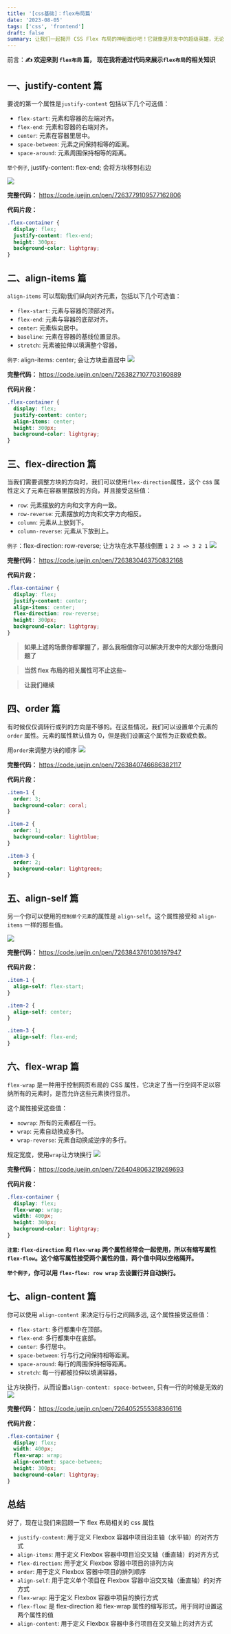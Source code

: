```yaml
---
title: '[css基础]：flex布局篇'
date: '2023-08-05'
tags: ['css', 'frontend']
draft: false
summary: 让我们一起揭开 CSS Flex 布局的神秘面纱吧！它就像是开发中的超级英雄，无论是在响应式设计、页面布局还是元素对齐方面，它都是我们的首选~
---
```


前言：**✍️ 欢迎来到 `flex布局` 篇， 现在我将通过代码来展示`flex布局`的相关知识**

## 一、justify-content 篇

要说的第一个属性是`justify-content`
包括以下几个可选值：

- `flex-start`: 元素和容器的左端对齐。
- `flex-end`: 元素和容器的右端对齐。
- `center`: 元素在容器里居中。
- `space-between`: 元素之间保持相等的距离。
- `space-around`: 元素周围保持相等的距离。

`举个例子`, justify-content: flex-end; 会将方块移到右边

[![](https://s1.ax1x.com/2023/08/05/pPAEnjs.png)](https://imgse.com/i/pPAEnjs)

**完整代码：**
https://code.juejin.cn/pen/7263779109577162806

**代码片段：**

```css
.flex-container {
  display: flex;
  justify-content: flex-end;
  height: 300px;
  background-color: lightgray;
}
```

## 二、align-items 篇

`align-items` 可以帮助我们纵向对齐元素，包括以下几个可选值：

- `flex-start`: 元素与容器的顶部对齐。
- `flex-end`: 元素与容器的底部对齐。
- `center`: 元素纵向居中。
- `baseline`: 元素在容器的基线位置显示。
- `stretch`: 元素被拉伸以填满整个容器。

`例子`: align-items: center; 会让方块垂直居中
[![](https://s1.ax1x.com/2023/08/05/pPAeSc4.png)](https://imgse.com/i/pPAeSc4)

**完整代码：**
https://code.juejin.cn/pen/7263827107703160889

**代码片段：**

```css
.flex-container {
  display: flex;
  justify-content: center;
  align-items: center;
  height: 300px;
  background-color: lightgray;
}
```

## 三、flex-direction 篇

当我们需要调整方块的方向时，我们可以使用`flex-direction`属性，这个 css 属性定义了元素在容器里摆放的方向，并且接受这些值：

- `row`: 元素摆放的方向和文字方向一致。
- `row-reverse`: 元素摆放的方向和文字方向相反。
- `column`: 元素从上放到下。
- `column-reverse`: 元素从下放到上。

`例子`：flex-direction: row-reverse; 让方块在水平基线倒置 `1 2 3 => 3 2 1`
[![](https://s1.ax1x.com/2023/08/05/pPAeQHI.png)](https://imgse.com/i/pPAeQHI)

**完整代码：**
https://code.juejin.cn/pen/7263830463750832168

**代码片段：**

```css
.flex-container {
  display: flex;
  justify-content: center;
  align-items: center;
  flex-direction: row-reverse;
  height: 300px;
  background-color: lightgray;
}
```

> **如果上述的场景你都掌握了，那么我相信你可以解决开发中的大部分场景问题了**

> **当然 flex 布局的相关属性可不止这些~**

> **让我们继续**

## 四、order 篇

有时候仅仅调转行或列的方向是不够的。在这些情况，我们可以设置单个元素的 `order` 属性。元素的属性默认值为 0，但是我们设置这个属性为正数或负数。

用`order`来调整方块的顺序
[![](https://s1.ax1x.com/2023/08/05/pPAmXSU.png)](https://imgse.com/i/pPAmXSU)

**完整代码：**
https://code.juejin.cn/pen/7263840746686382117

**代码片段：**

```css
.item-1 {
  order: 3;
  background-color: coral;
}

.item-2 {
  order: 1;
  background-color: lightblue;
}

.item-3 {
  order: 2;
  background-color: lightgreen;
}
```

## 五、align-self 篇

另一个你可以使用的`控制单个元素`的属性是 `align-self`。这个属性接受和 `align-items` 一样的那些值。

[![](https://s1.ax1x.com/2023/08/05/pPAnV6e.png)](https://imgse.com/i/pPAnV6e)

**完整代码：**
https://code.juejin.cn/pen/7263843761036197947

**代码片段：**

```css
.item-1 {
  align-self: flex-start;
}

.item-2 {
  align-self: center;
}

.item-3 {
  align-self: flex-end;
}
```

## 六、flex-wrap 篇

`flex-wrap` 是一种用于控制网页布局的 CSS 属性，它决定了当一行空间不足以容纳所有的元素时，是否允许这些元素换行显示。

这个属性接受这些值：

- `nowrap`: 所有的元素都在一行。
- `wrap`: 元素自动换成多行。
- `wrap-reverse`: 元素自动换成逆序的多行。

规定宽度，使用`wrap`让方块换行
[![](https://s1.ax1x.com/2023/08/06/pPAU1yR.png)](https://imgse.com/i/pPAU1yR)

**完整代码：**
https://code.juejin.cn/pen/7264048063219269693

**代码片段：**

```css
.flex-container {
  display: flex;
  flex-wrap: wrap;
  width: 400px;
  height: 300px;
  background-color: lightgray;
}
```

**`注意`: `flex-direction` 和 `flex-wrap` 两个属性经常会一起使用，所以有缩写属性 `flex-flow`。这个缩写属性接受两个属性的值，两个值中间以空格隔开。**

**`举个例子`，你可以用 `flex-flow: row wrap` 去设置行并自动换行。**

## 七、align-content 篇

你可以使用 `align-content` 来决定行与行之间隔多远, 这个属性接受这些值：

- `flex-start`: 多行都集中在顶部。
- `flex-end`: 多行都集中在底部。
- `center`: 多行居中。
- `space-between`: 行与行之间保持相等距离。
- `space-around`: 每行的周围保持相等距离。
- `stretch`: 每一行都被拉伸以填满容器。

让方块换行，从而设置`align-content: space-between`, 只有一行的时候是无效的
[![](https://s1.ax1x.com/2023/08/06/pPAabDI.png)](https://imgse.com/i/pPAabDI)

**完整代码：**
https://code.juejin.cn/pen/7264052555368366116

**代码片段：**

```css
.flex-container {
  display: flex;
  width: 400px;
  flex-wrap: wrap;
  align-content: space-between;
  height: 300px;
  background-color: lightgray;
}
```

## 总结

好了，现在让我们来回顾一下 flex 布局相关的 css 属性

- `justify-content`: 用于定义 Flexbox 容器中项目沿主轴（水平轴）的对齐方式
- `align-items`: 用于定义 Flexbox 容器中项目沿交叉轴（垂直轴）的对齐方式
- `flex-direction`: 用于定义 Flexbox 容器中项目的排列方向
- `order`: 用于定义 Flexbox 容器中项目的排列顺序
- `align-self`: 用于定义单个项目在 Flexbox 容器中沿交叉轴（垂直轴）的对齐方式
- `flex-wrap`: 用于定义 Flexbox 容器中项目的换行方式
- `flex-flow`: 是 flex-direction 和 flex-wrap 属性的缩写形式，用于同时设置这两个属性的值
- `align-content`: 用于定义 Flexbox 容器中多行项目在交叉轴上的对齐方式
